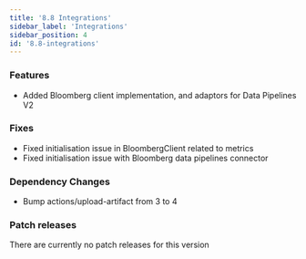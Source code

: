 ```yaml
---
title: '8.8 Integrations'
sidebar_label: 'Integrations'
sidebar_position: 4
id: '8.8-integrations'
---
```


### Features

* Added Bloomberg client implementation, and adaptors for Data Pipelines V2 

### Fixes

* Fixed initialisation issue in BloombergClient related to metrics 
* Fixed initialisation issue with Bloomberg data pipelines connector 

### Dependency Changes

* Bump actions/upload-artifact from 3 to 4

### Patch releases

There are currently no patch releases for this version


